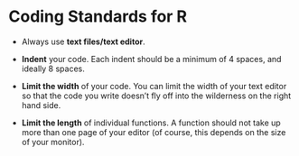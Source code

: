 # Coding Standards for R

-   Always use **text files/text editor**.

-   **Indent** your code. Each indent should be a minimum of 4 spaces, and ideally 8 spaces.

-   **Limit the width** of your code. You can limit the width of your text editor so that the code you write doesn't fly off into the wilderness on the right hand side.

-   **Limit the length** of individual functions. A function should not take up more than one page of your editor (of course, this depends on the size of your monitor).
